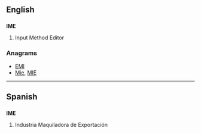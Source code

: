 ==English==
{{wikipedia|Input method editor}}

==={{initialism-old|en}}===
'''IME'''

# Input Method Editor

===Anagrams===
* [[EMI#English|EMI]]
* [[Mie#English|Mie]], [[MIE#English|MIE]]

----

==Spanish==

==={{initialism-old|es}}===
'''IME'''

# Industria Maquiladora de Exportación